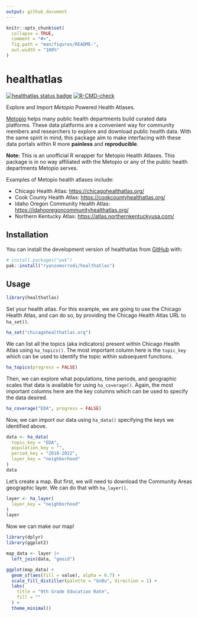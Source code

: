 ```yaml
---
output: github_document
---
```


<!-- README.md is generated from README.Rmd. Please edit that file -->

```r
knitr::opts_chunk$set(
  collapse = TRUE,
  comment = "#>",
  fig.path = "man/figures/README-",
  out.width = "100%"
)
```

# healthatlas

<!-- badges: start -->

[![healthatlas status badge](https://ryanzomorrodi.r-universe.dev/badges/healthatlas)](https://ryanzomorrodi.r-universe.dev/healthatlas) [![R-CMD-check](https://github.com/ryanzomorrodi/healthatlas/actions/workflows/R-CMD-check.yaml/badge.svg)](https://github.com/ryanzomorrodi/healthatlas/actions/workflows/R-CMD-check.yaml)

<!-- badges: end -->

Explore and Import *Metopio* Powered Health Atlases.

[Metopio](https://metopio.com/) helps many public health departments build curated data platforms. These data platforms are a convenient way for community members and researchers to explore and download public health data. With the same spirit in mind, this package aim to make interfacing with these data portals within R more **painless** and **reproducible**.

**Note:** This is an unofficial R wrapper for Metopio Health Atlases. This package is in no way affiliated with the Metopio or any of the public health departments Metopio serves.

Examples of Metopio health atlases include:

-   Chicago Health Atlas: <https://chicagohealthatlas.org/>  
-   Cook County Health Atlas: <https://cookcountyhealthatlas.org/>  
-   Idaho Oregon Community Health Atlas: <https://idahooregoncommunityhealthatlas.org/>  
-   Northern Kentucky Atlas: <https://atlas.northernkentuckyusa.com/>

## Installation

You can install the development version of healthatlas from [GitHub](https://github.com/ryanzomorrodi/healthatlas) with:

``` r
# install.packages("pak")
pak::install("ryanzomorrodi/healthatlas")
```

## Usage

```r
library(healthatlas)
```

Set your health atlas. For this example, we are going to use the Chicago Health Atlas, and can do so, by providing the Chicago Health Atlas URL to `ha_set()`.

```r
ha_set("chicagohealthatlas.org")
```

We can list all the topics (aka indicators) present within Chicago Health Atlas using `ha_topics()`. The most important column here is the `topic_key` which can be used to identify the topic within subsequent functions.

```r
ha_topics(progress = FALSE)
```

Then, we can explore what populations, time periods, and geographic scales that data is available for using `ha_coverage()`. Again, the most important columns here are the key columns which can be used to specify the data desired.

```r
ha_coverage("EDA", progress = FALSE)
```

Now, we can import our data using `ha_data()` specifying the keys we identified above.

```r
data <- ha_data(
  topic_key = "EDA",
  population_key = "",
  period_key = "2018-2022",
  layer_key = "neighborhood"
)
data
```

Let's create a map. But first, we will need to download the Community Areas geographic layer. We can do that with `ha_layer()`.

```r
layer <- ha_layer(
  layer_key = "neighborhood"
)
layer
```

Now we can make our map!

```r
library(dplyr)
library(ggplot2)

map_data <- layer |>
  left_join(data, "geoid") 

ggplot(map_data) +
  geom_sf(aes(fill = value), alpha = 0.7) +
  scale_fill_distiller(palette = "GnBu", direction = 1) +
  labs(
    title = "9th Grade Education Rate",
    fill = ""
  ) +
  theme_minimal()
```
